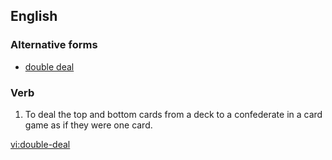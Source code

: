 ==English==

===Alternative forms===
* [[double deal]]
===Verb===
{{en-verb|head=[[double]]-[[deal]]|double-deals|double-dealing|double-dealt}}

# To deal the top and bottom cards from a deck to a confederate in a card game as if they were one card.

[[vi:double-deal]]